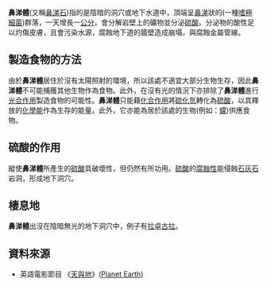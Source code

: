 {{Distinguish|鼻涕蟲}}

'''鼻涕體'''(又稱[[鼻涕石|鼻涕石]])指的是陰暗的洞穴或地下水道中，頂端呈[[鼻涕|鼻涕]]狀的{{tsl|en|Sulfate-reducing microorganism|硫酸還原菌}}(一種[[嗜極細菌|嗜極細菌]])群落，一天增長一[[公分|公分]]，會分解岩壁上的礦物並分泌[[硫酸|硫酸]]。分泌物的酸性足以灼傷皮膚，且會污染水源，腐蝕地下道的牆壁造成崩塌，與腐蝕金屬管線。

==製造食物的方法==
由於'''鼻涕體'''居住於沒有太陽照射的環境，所以該處不適宜大部分生物生存，因此'''鼻涕體'''不可能捕獲其他生物作為食物。此外，在沒有光的情況下亦排除了'''鼻涕體'''進行[[光合作用|光合作用]]製造食物的可能性。'''鼻涕體'''只能藉[[化合作用|化合作用]]將[[硫化氫|硫化氫]]轉化為[[硫酸|硫酸]]，以其釋放的[[化學能|化學能]]作為生存的能量。此外，它亦能為居於該處的生物(例如：[[蠓|蠓]])供應食物。

==硫酸的作用==
縱使'''鼻涕體'''所產生的[[硫酸|硫酸]]具破壞性，但仍然有所功用。[[硫酸|硫酸]]的[[腐蝕性|腐蝕性]]能侵蝕[[石灰石|石灰石]]岩洞，形成地下洞穴。

==棲息地==
'''鼻涕體'''出沒在陰暗無光的地下洞穴中，例子有[[拉卓古拉|拉卓古拉]]。

==資料來源==
* 英語電影節目 《[[天與地_(紀錄片)|天與地]]》([[Planet_Earth|Planet Earth]])

{{biosci-stub}}